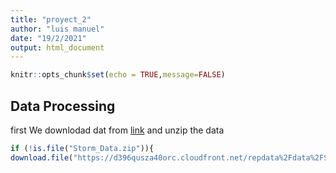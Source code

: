 ```yaml
---
title: "proyect_2"
author: "luis manuel"
date: "19/2/2021"
output: html_document
---
```


```r
knitr::opts_chunk$set(echo = TRUE,message=FALSE)
```

## Data Processing 

first We downlodad dat from  [link](https://d396qusza40orc.cloudfront.net/repdata%2Fdata%2FStormData.csv.bz2 "Storm Data") and unzip the data 
```r
if (!is.file("Storm_Data.zip")){
download.file("https://d396qusza40orc.cloudfront.net/repdata%2Fdata%2FStormData.csv.bz2","Storm_Data")}

```